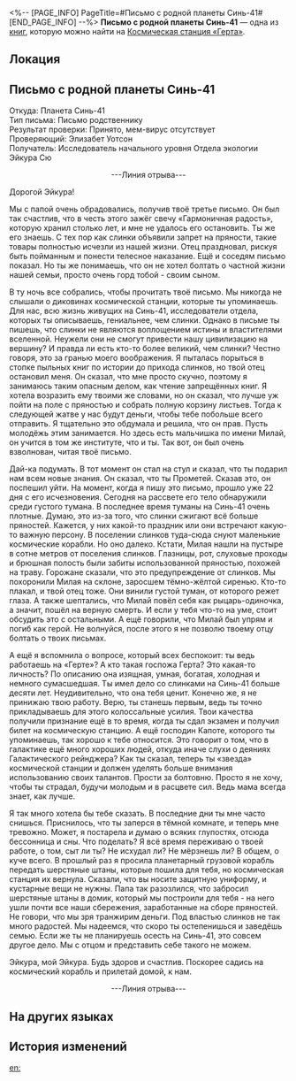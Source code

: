 <%-- [PAGE_INFO]
PageTitle=#Письмо с родной планеты Синь-41#
[END_PAGE_INFO] --%>
{{Дополнить}}
{{Книга Инфобокс
|id           = 045
|Название     = 
|Изображение  = Журнал с КСГ.png
|Мир          = Космическая станция «Герта»
|Томов        = 1
|Автор        = <!--нужно добавить-->
|Описание     = Облачный мессенджер передаёт эхосигналы с разных планет, в том числе сообщения от родственников исследователей космической станции. Послания приходят в Отдел галактической геополитики «Герты» и далее распространяются между исследователями станции.
|Том1         = {{tx}}
|Источник1    = {{tx|Отсутствует источник}}
|Персонажи    = 
|Фракции      = 
}}
'''Письмо с родной планеты Синь-41''' — одна из [[Книги|книг]], которую можно найти на [[Космическая станция «Герта»]].

==Локация==
{{Отметка карты|<!--название карты-->|<!--id отметки-->}}

==Письмо с родной планеты Синь-41==
Откуда: Планета Синь-41<br />
Тип письма: Письмо родственнику<br />
Результат проверки: Принято, мем-вирус отсутствует<br />
Проверяющий: Элизабет Уотсон<br />
Получатель: Исследователь начального уровня Отдела экологии Эйкура Сю

<div align="center">---Линия отрыва---</div>

Дорогой Эйкура!

Мы с папой очень обрадовались, получив твоё третье письмо. Он был так счастлив, что в честь этого зажёг свечу «Гармоничная радость», которую хранил столько лет, и мне не удалось его остановить. Ты же его знаешь. С тех пор как слинки объявили запрет на пряности, такие товары полностью исчезли из нашей жизни. Отец праздновал, рискуя быть пойманным и понести телесное наказание. Ещё и соседям письмо показал. Но ты же понимаешь, что он не хотел болтать о частной жизни нашей семьи, просто очень горд тобой - своим сыном.

В ту ночь все собрались, чтобы прочитать твоё письмо. Мы никогда не слышали о диковинах космической станции, которые ты упоминаешь. Для нас, всю жизнь живущих на Синь-41, исследователи отдела, которых ты описываешь, гениальнее, чем слинки. Однако в письме ты пишешь, что слинки не являются воплощением истины и властителями вселенной. Неужели они не смогут привести нашу цивилизацию на вершину? И правда ли есть кто-то более великий, чем слинки? Честно говоря, это за гранью моего воображения. Я пыталась порыться в стопке пыльных книг по истории до прихода слинков, но твой отец остановил меня. Он сказал, что мне просто скучно, поэтому я занимаюсь таким опасным делом, как чтение запрещённых книг. Я хотела возразить ему твоими же словами, но он сказал, что лучше уж пойти на поле с пряностью и собрать полную корзину листьев. Тогда к следующей жатве у нас будут деньги, чтобы тебе побольше всего отправить. Я тщательно это обдумала и решила, что он прав. Пусть молодёжь этим занимается. Но здесь есть мальчишка по имени Милай, он учится в том же институте, что и ты. Так вот, он был очень взволнован, читая твоё письмо.

Дай-ка подумать. В тот момент он стал на стул и сказал, что ты подарил нам всем новые знания. Он сказал, что ты Прометей. Сказав это, он поспешил уйти. На момент, когда я пишу это письмо, прошло уже 22 дня с его исчезновения. Сегодня на рассвете его тело обнаружили среди густого тумана. В последнее время туманы на Синь-41 очень плотные. Думаю, это из-за того, что слинки сжигают всё больше пряностей. Кажется, у них какой-то праздник или они встречают какую-то важную персону. В поселении слинков туда-сюда снуют маленькие космические корабли. Но оно далеко. Кстати, Милая нашли на пустыре в сотне метров от поселения слинков. Глазницы, рот, слуховые проходы и брюшная полость были забиты использованной пряностью, похожей на траву. Горожане сказали, что это предупреждение от слинков. Мы похоронили Милая на склоне, заросшем тёмно-жёлтой сиренью. Кто-то плакал, и твой отец тоже. Они винили густой туман, от которого режет глаза. А также шептались, что Милай повёл себя как рыцарь-одиночка, а значит, пошёл на верную смерть. И если у тебя что-то на уме, стоит обсудить это с остальными. А ещё говорили, что Милай был упрям и погиб как герой. Не волнуйся, после этого я не позволю твоему отцу болтать о твоих письмах.

А ещё я вспомнила о вопросе, который всех беспокоит: ты ведь работаешь на «Герте»? А кто такая госпожа Герта? Это какая-то личность? По описанию она изящная, умная, богатая, холодная и немного сумасшедшая. Ты имел дело со слинками на Синь-41 больше десяти лет. Неудивительно, что она тебя ценит. Конечно же, я не принижаю твою работу. Верю, ты станешь первым, ведь ты точно прикладываешь для этого колоссальные усилия. Твои качества получили признание ещё в то время, когда ты сдал экзамен и получил билет на космическую станцию. А ещё господин Капоте, которого ты упоминаешь, так хорошо к тебе относится. Это говорит о том, что в галактике ещё много хороших людей, откуда иначе слухи о деяниях Галактического рейнджера? Как ты сказал, теперь ты «звезда» космической станции и должен уделять больше внимания использованию своих талантов. Прости за болтовню. Просто я не хочу, чтобы ты страдал, будучи молодым и в расцвете сил. Ведь мама всегда знает, как лучше.

Я так много хотела бы тебе сказать. В последние дни ты мне часто снишься. Приснилось, что ты заперся в тёмной комнате, и теперь мне тревожно. Может, я постарела и думаю о всяких глупостях, отсюда бессонница и сны. Что поделать? Я всё время переживаю о твоей работе, о том, сыт ли ты? Не исхудал ли? Не мёрзнешь ли? В общем, о куче всего. В прошлый раз я просила планетарный грузовой корабль передать шерстяные штаны, которые пошила для тебя, но космическая станция их вернула. Сказали, что вы носите защитную униформу, и кустарные вещи не нужны. Папа так разозлился, что забросил шерстяные штаны в домик, который мы построили для тебя - на него ушли почти все наши сбережения, заработанные на сборе пряностей. Не говори, что мы зря транжирим деньги. Под властью слинков не так много радостей. Мы надеемся, что скоро ты остепенишься и заведёшь семью. Если же ты не планируешь осесть на Синь-41, это совсем другое дело. Мы с отцом и представить себе такого не можем.

Эйкура, мой Эйкура. Будь здоров и счастлив. Поскорее садись на космический корабль и прилетай домой, к нам.

<div align="center">---Линия отрыва---</div>

==На других языках==
{{На других языках
|en   = Xin-41 Homeward Cloud Messaging
|zhs  = 辛-41云乡讯音
|zht  = 辛-41雲鄉訊音
|ja   = 辛-41雲郷訊音
|ko   = 신-41 고향의 메시지
|es   = Mensaje del sistema Hogar en las Nubes desde Xin-41
|fr   = Messagerie par cloud à destination de la terre Xin-41
|ru   = Письмо с родной планеты Синь-41
|th   = Xin-41 Homeward Cloud Messaging
|vi   = Xin-41 Lá Thư Gửi Nhà
|de   = Nachrichten des Wolkenlands von Xin-41
|id   = Xin-41 Homeward Cloud Messaging
|pt   = Mensagens em Nuvem para Casa Xin-41
}}

==История изменений==
{{История изменений|3.5}}

[[en:]]